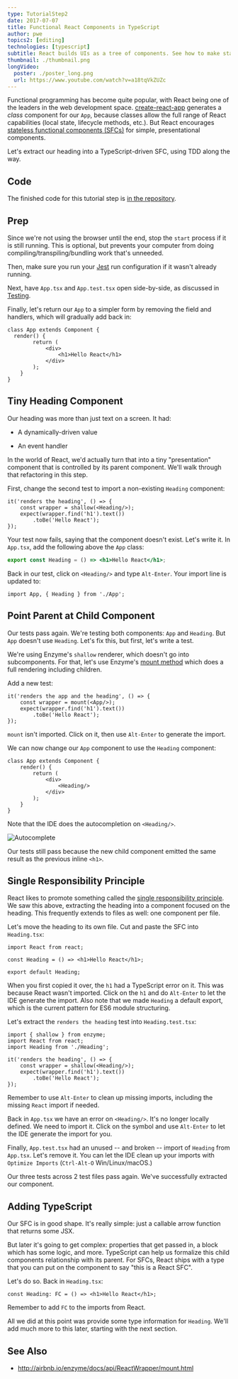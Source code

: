 ```yaml
---
type: TutorialStep2
date: 2017-07-07
title: Functional React Components in TypeScript
author: pwe
topics2: [editing]
technologies: [typescript]
subtitle: React builds UIs as a tree of components. See how to make stateless functional component correctly with TypeScript.
thumbnail: ./thumbnail.png
longVideo:
  poster: ./poster_long.png
  url: https://www.youtube.com/watch?v=a18tqVkZUZc
---
```


Functional programming has become quite popular, with React being one of
the leaders in the web development space.
[create-react-app](../../../technologies/cra) generates
a *class* component for our `App`, because classes allow the full range of
React capabilities (local state, lifecycle methods, etc.). But React
encourages
[stateless functional components (SFCs)](https://reactjs.org/docs/components-and-props.html)
for simple, presentational components.

Let's extract our heading into a TypeScript-driven SFC, using TDD
along the way.

## Code

The finished code for this tutorial step is
[in the repository](https://github.com/JetBrains/jetbrains_guide/tree/master/sites/pycharm-guide/demos/tutorials/react_typescript_tdd/functional_components).

## Prep

Since we're not using the browser until the end, stop the `start` process
if it is still running. This is optional, but prevents your computer from
doing compiling/transpiling/bundling work that's unneeded.

Then, make sure you run your [Jest](../../../technologies/jest) run configuration if it
wasn't already running.

Next, have `App.tsx` and `App.test.tsx` open side-by-side, as discussed
in [Testing](../testing/).

Finally, let's return our `App` to a simpler form by removing the field
and handlers, which will gradually add back in:

```typescript{}
class App extends Component {
  render() {
        return (
            <div>
                <h1>Hello React</h1>
            </div>
        );
    }
}
```

## Tiny Heading Component

Our heading was more than just text on a screen. It had:

- A dynamically-driven value

- An event handler

In the world of React, we'd actually turn that into a tiny "presentation"
component that is controlled by its parent component. We'll walk through that
refactoring in this step.

First, change the second test to import a non-existing `Heading`
component:

```typescript{}
it('renders the heading', () => {
    const wrapper = shallow(<Heading/>);
    expect(wrapper.find('h1').text())
        .toBe('Hello React');
});
```

Your test now fails, saying that the component doesn't exist. Let's write it.
In `App.tsx`, add the following above the `App` class:

```jsx
export const Heading = () => <h1>Hello React</h1>;
```

Back in our test, click on `<Heading/>` and type `Alt-Enter`. Your import
line is updated to:

```typescript{}
import App, { Heading } from './App';
```

## Point Parent at Child Component

Our tests pass again. We're testing both components: `App` and `Heading`.
But `App` doesn't use `Heading`. Let's fix this, but first, let's write
a test.

We're using Enzyme's `shallow` renderer, which doesn't go into subcomponents.
For that, let's use Enzyme's
[mount method](http://airbnb.io/enzyme/docs/api/mount.html) which does a
full rendering including children.

Add a new test:

```typescript{}
it('renders the app and the heading', () => {
    const wrapper = mount(<App/>);
    expect(wrapper.find('h1').text())
        .toBe('Hello React');
});
```

`mount` isn't imported. Click on it, then use `Alt-Enter` to generate the
import.

We can now change our `App` component to use the `Heading` component:

```typescript{}
class App extends Component {
    render() {
        return (
            <div>
                <Heading/>
            </div>
        );
    }
}
```

Note that the IDE does the autocompletion on `<Heading/>`.

![Autocomplete](./screenshots/autocomplete.png)

Our tests still pass because the new child component emitted the same result
as the previous inline `<h1>`.

## Single Responsibility Principle

React likes to promote something called the
[single responsibility principle](https://reactjs.org/docs/thinking-in-react.html).
We saw this above, extracting the heading into a component focused on the
heading. This frequently extends to files as well: one component per file.

Let's move the heading to its own file. Cut and paste the SFC into
`Heading.tsx`:

```typescript{}
import React from react;

const Heading = () => <h1>Hello React</h1>;

export default Heading;
```

When you first copied it over, the `h1` had a TypeScript error on it. This
was because React wasn't imported. Click on the `h1` and do `Alt-Enter`
to let the IDE generate the import. Also note that we made `Heading` a
default export, which is the current pattern for ES6 module structuring.

Let's extract the `renders the heading` test into `Heading.test.tsx`:

```typescript{}
import { shallow } from enzyme;
import React from react;
import Heading from './Heading';

it('renders the heading', () => {
    const wrapper = shallow(<Heading/>);
    expect(wrapper.find('h1').text())
        .toBe('Hello React');
});
```

Remember to use `Alt-Enter` to clean up missing imports, including the
missing `React` import if needed.

Back in `App.tsx` we have an error on `<Heading/>`. It's no longer
locally defined. We need to import it. Click on the symbol and use
`Alt-Enter` to let the IDE generate the import for you.

Finally, `App.test.tsx` had an unused -- and broken -- import of
`Heading` from `App.tsx`. Let's remove it. You can let the IDE clean
up your imports with `Optimize Imports` (`Ctrl-Alt-O` Win/Linux/macOS.)

Our three tests across 2 test files pass again. We've successfully extracted
our component.

## Adding TypeScript

Our SFC is in good shape. It's really simple: just a callable arrow function
that returns some JSX.

But later it's going to get complex: properties that get passed in, a block
which has some logic, and more. TypeScript can help us formalize this
child components relationship with its parent. For SFCs, React ships with a
type that you can put on the component to say "this is a React SFC".

Let's do so. Back in `Heading.tsx`:

```typescript{}
const Heading: FC = () => <h1>Hello React</h1>;
```

Remember to add `FC` to the imports from React.

All we did at this point was provide some type information for `Heading`.
We'll add much more to this later, starting with the next section.

## See Also

- http://airbnb.io/enzyme/docs/api/ReactWrapper/mount.html
